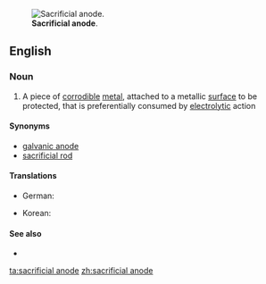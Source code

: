 [[Image:Sacrificial anode.jpg|thumb|'''Sacrificial anode'''.]]
==English==

===Noun===
{{en-noun|sg=[[sacrificial]] [[anode]]}}

# {{industry}} A piece of [[corrodible]] [[metal]], attached to a metallic [[surface]] to be protected, that is preferentially consumed by [[electrolytic]] action

====Synonyms====
* [[galvanic anode]]
* [[sacrificial rod]]

====Translations====
{{trans-top|piece of corrodible metal}}
* German: {{t+|de|Opferanode|f}}
{{trans-mid}}
* Korean: {{t-|ko|희생약극|tr=huisaeng yakgeuk|sc=Hang}}
{{trans-bottom}}

====See also====
* {{pedialite}}

[[ta:sacrificial anode]]
[[zh:sacrificial anode]]